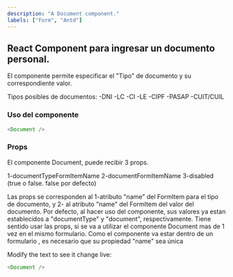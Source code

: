 ```yaml
---
description: "A Document component."
labels: ["Form", "Antd"]
---
```



## React Component para ingresar un documento personal.

El componente permite especificar el "Tipo" de documento y su correspondiente valor.

Tipos posibles de documentos:
-DNI
-LC
-CI
-LE
-CIPF
-PASAP
-CUIT/CUIL

### Uso del componente

```js
<Document />
```

### Props

El componente Document, puede recibir 3 props.

1-documentTypeFormItemName
2-documentFormItemName
3-disabled (true o false. false por defecto)

Las props se corresponden al 1-atributo "name" del FormItem para el tipo de documento, y 2- al atributo "name" del FormItem del valor del documento.
Por defecto, al hacer uso del componente, sus valores ya estan establecidos a "documentType" y "document", respectivamente.
Tiene sentido usar las props, si se va a utilizar el componente Document mas de 1 vez en el mismo formulario.
Como el componente va estar dentro de un formulario , es necesario que su propiedad "name" sea única

Modify the text to see it change live:

```js live
<Document />
```
